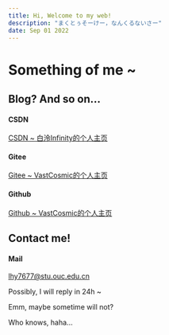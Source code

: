 ```yaml
---
title: Hi, Welcome to my web!
description: "まくとぅそーけー，なんくるないさー"
date: Sep 01 2022
---
```

# Something of me ~

## Blog? And so on...
#### CSDN
[CSDN ~ 白泠Infinity的个人主页](https://blog.csdn.net/m0_63023532 "CSDN ~ 白泠Infinity的个人主页")
#### Gitee
[Gitee ~ VastCosmic的个人主页](https://gitee.com/VastCosmic "Gitee ~ VastCosmic的个人主页")
#### Github
[Github ~ VastCosmic的个人主页](https://github.com/VastCosmic "Github ~ VastCosmic的个人主页")

## Contact me!
#### Mail
lhy7677@stu.ouc.edu.cn

Possibly, I will reply in 24h ~

Emm, maybe sometime will not?

Who knows, haha...